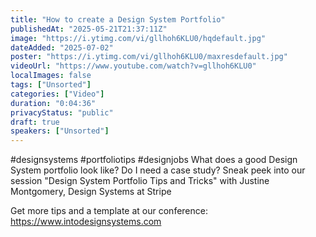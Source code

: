 ```yaml
---
title: "How to create a Design System Portfolio"
publishedAt: "2025-05-21T21:37:11Z"
image: "https://i.ytimg.com/vi/gllhoh6KLU0/hqdefault.jpg"
dateAdded: "2025-07-02"
poster: "https://i.ytimg.com/vi/gllhoh6KLU0/maxresdefault.jpg"
videoUrl: "https://www.youtube.com/watch?v=gllhoh6KLU0"
localImages: false
tags: ["Unsorted"]
categories: ["Video"]
duration: "0:04:36"
privacyStatus: "public"
draft: true
speakers: ["Unsorted"]
---
```

#designsystems #portfoliotips #designjobs 
What does a good Design System portfolio look like? Do I need a case study?
Sneak peek into our session "Design System Portfolio Tips and Tricks" with Justine Montgomery, Design Systems at Stripe

Get more tips and a template at our conference: https://www.intodesignsystems.com
